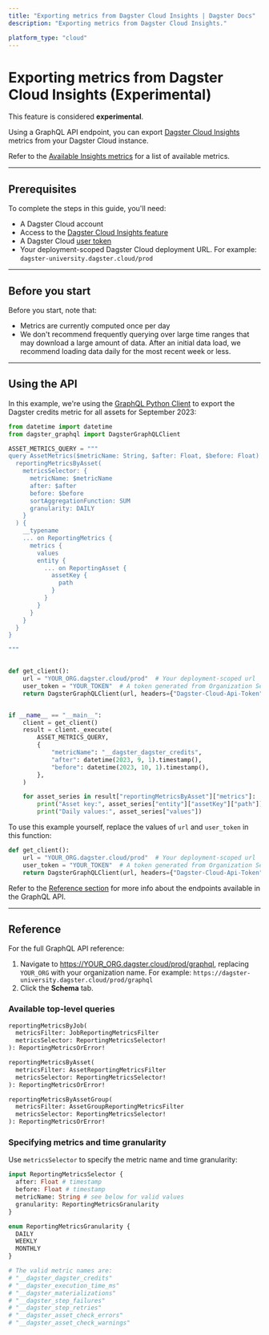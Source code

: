 ```yaml
---
title: "Exporting metrics from Dagster Cloud Insights | Dagster Docs"
description: "Exporting metrics from Dagster Cloud Insights."

platform_type: "cloud"
---
```


# Exporting metrics from Dagster Cloud Insights (Experimental)

<Note>
  This feature is considered <strong>experimental</strong>.
</Note>

Using a GraphQL API endpoint, you can export [Dagster Cloud Insights](/dagster-cloud/insights) metrics from your Dagster Cloud instance.

Refer to the [Available Insights metrics](/dagster-cloud/insights#available-metrics) for a list of available metrics.

---

## Prerequisites

To complete the steps in this guide, you'll need:

- A Dagster Cloud account
- Access to the [Dagster Cloud Insights feature](/dagster-cloud/insights)
- A Dagster Cloud [user token](/dagster-cloud/account/managing-user-agent-tokens#managing-user-tokens)
- Your deployment-scoped Dagster Cloud deployment URL. For example: `dagster-university.dagster.cloud/prod`

---

## Before you start

Before you start, note that:

- Metrics are currently computed once per day
- We don't recommend frequently querying over large time ranges that may download a large amount of data. After an initial data load, we recommend loading data daily for the most recent week or less.

---

## Using the API

In this example, we're using the [GraphQL Python Client](/concepts/webserver/graphql-client) to export the Dagster credits metric for all assets for September 2023:

```python
from datetime import datetime
from dagster_graphql import DagsterGraphQLClient

ASSET_METRICS_QUERY = """
query AssetMetrics($metricName: String, $after: Float, $before: Float) {
  reportingMetricsByAsset(
    metricsSelector: {
      metricName: $metricName
      after: $after
      before: $before
      sortAggregationFunction: SUM
      granularity: DAILY
    }
  ) {
    __typename
    ... on ReportingMetrics {
      metrics {
        values
        entity {
          ... on ReportingAsset {
            assetKey {
              path
            }
          }
        }
      }
    }
  }
}

"""


def get_client():
    url = "YOUR_ORG.dagster.cloud/prod"  # Your deployment-scoped url
    user_token = "YOUR_TOKEN"  # A token generated from Organization Settings > Tokens
    return DagsterGraphQLClient(url, headers={"Dagster-Cloud-Api-Token": user_token})


if __name__ == "__main__":
    client = get_client()
    result = client._execute(
        ASSET_METRICS_QUERY,
        {
            "metricName": "__dagster_dagster_credits",
            "after": datetime(2023, 9, 1).timestamp(),
            "before": datetime(2023, 10, 1).timestamp(),
        },
    )

    for asset_series in result["reportingMetricsByAsset"]["metrics"]:
        print("Asset key:", asset_series["entity"]["assetKey"]["path"])
        print("Daily values:", asset_series["values"])

```

To use this example yourself, replace the values of `url` and `user_token` in this function:

```python
def get_client():
    url = "YOUR_ORG.dagster.cloud/prod"  # Your deployment-scoped url
    user_token = "YOUR_TOKEN"  # A token generated from Organization Settings > Tokens
    return DagsterGraphQLClient(url, headers={"Dagster-Cloud-Api-Token": user_token})
```

Refer to the [Reference section](#reference) for more info about the endpoints available in the GraphQL API.

---

## Reference

For the full GraphQL API reference:

1. Navigate to <https://YOUR_ORG.dagster.cloud/prod/graphql>, replacing `YOUR_ORG` with your organization name. For example: `https://dagster-university.dagster.cloud/prod/graphql`
2. Click the **Schema** tab.

### Available top-level queries

```graphql
reportingMetricsByJob(
  metricsFilter: JobReportingMetricsFilter
  metricsSelector: ReportingMetricsSelector!
): ReportingMetricsOrError!

reportingMetricsByAsset(
  metricsFilter: AssetReportingMetricsFilter
  metricsSelector: ReportingMetricsSelector!
): ReportingMetricsOrError!

reportingMetricsByAssetGroup(
  metricsFilter: AssetGroupReportingMetricsFilter
  metricsSelector: ReportingMetricsSelector!
): ReportingMetricsOrError!
```

### Specifying metrics and time granularity

Use `metricsSelector` to specify the metric name and time granularity:

```graphql
input ReportingMetricsSelector {
  after: Float # timestamp
  before: Float # timestamp
  metricName: String # see below for valid values
  granularity: ReportingMetricsGranularity
}

enum ReportingMetricsGranularity {
  DAILY
  WEEKLY
  MONTHLY
}

# The valid metric names are:
# "__dagster_dagster_credits"
# "__dagster_execution_time_ms"
# "__dagster_materializations"
# "__dagster_step_failures"
# "__dagster_step_retries"
# "__dagster_asset_check_errors"
# "__dagster_asset_check_warnings"
```
